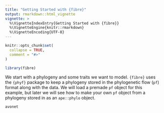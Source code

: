 ```yaml
---
title: "Getting Started with {fibre}"
output: rmarkdown::html_vignette
vignette: >
  %\VignetteIndexEntry{Getting Started with {fibre}}
  %\VignetteEngine{knitr::rmarkdown}
  %\VignetteEncoding{UTF-8}
---
```


```r
knitr::opts_chunk$set(
  collapse = TRUE,
  comment = "#>"
)
```

```r
library(fibre)
```

We start with a phylogeny and some traits we want to model. `{fibre}` uses the `{phyf}` package to keep a phylogeny stored in the phylogenetic flow (`pf`) format along with the data. We will load a premade `pf` object for this example, but later we will see how to make your own `pf` object from a phylogeny stored in as an `ape::phylo` object.

```r
avonet
```
